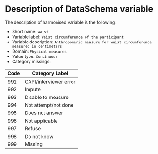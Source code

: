 # Description of DataSchema variable

The description of harmonised variable is the following:

* Short name: `waist`
* Variable label: `Waist circumference of the participant`
* Variable description: `Anthropomeric measure for waist circumference measured in centimeters`
* Domain: `Physical measures`
* Value type: `Continuous`
* Category missings: 

**Code** | **Category Label**
----| ------------------
991 | CAPI/interviewer error
992 | Impute
993 | Disable to measure
994 | Not attempt/not done
995 | Does not answer
996 | Not applicable
997 | Refuse
998 | Do not know
999 | Missing